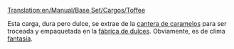 [[Translation:en/Manual/Base Set/Cargos/Toffee]]

{{es/Carga| carga  = Caramelos
| imagen = ToffeeQuarry.png
| producida =[[es/Manual/Base Set/Industries/Cantera de caramelos|Cantera de caramelos]]
| aceptada  =[[es/Manual/Base Set/Industries/Fábrica de dulces|Fábrica de dulces]]
}}
Esta carga, dura pero dulce, se extrae de la [[es/Manual/Base Set/Industries/Cantera de caramelos|cantera de caramelos]] para ser troceada y empaquetada en la [[es/Manual/Base Set/Industries/Fábrica de dulces|fábrica de dulces]]. Obviamente, es de clima [[es/Manual/Clima|fantasía]].